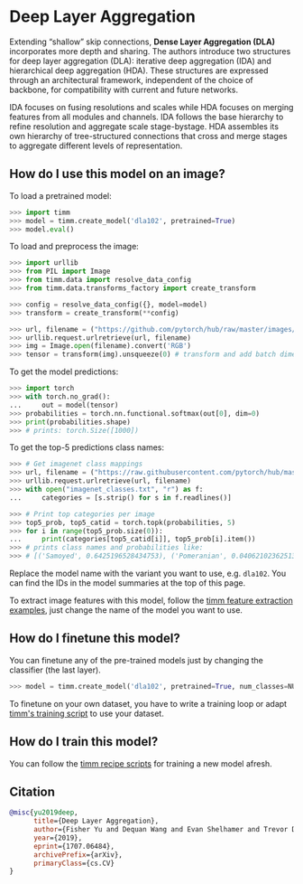 # Deep Layer Aggregation

Extending  “shallow” skip connections, **Dense Layer Aggregation (DLA)** incorporates more depth and sharing. The authors introduce two structures for deep layer aggregation (DLA): iterative deep aggregation (IDA) and hierarchical deep aggregation (HDA). These structures are expressed through an architectural framework, independent of the choice of backbone, for compatibility with current and future networks. 

IDA focuses on fusing resolutions and scales while HDA focuses on merging features from all modules and channels. IDA follows the base hierarchy to refine resolution and aggregate scale stage-bystage. HDA assembles its own hierarchy of tree-structured connections that cross and merge stages to aggregate different levels of representation. 

## How do I use this model on an image?

To load a pretrained model:

```py
>>> import timm
>>> model = timm.create_model('dla102', pretrained=True)
>>> model.eval()
```

To load and preprocess the image:

```py 
>>> import urllib
>>> from PIL import Image
>>> from timm.data import resolve_data_config
>>> from timm.data.transforms_factory import create_transform

>>> config = resolve_data_config({}, model=model)
>>> transform = create_transform(**config)

>>> url, filename = ("https://github.com/pytorch/hub/raw/master/images/dog.jpg", "dog.jpg")
>>> urllib.request.urlretrieve(url, filename)
>>> img = Image.open(filename).convert('RGB')
>>> tensor = transform(img).unsqueeze(0) # transform and add batch dimension
```

To get the model predictions:

```py
>>> import torch
>>> with torch.no_grad():
...     out = model(tensor)
>>> probabilities = torch.nn.functional.softmax(out[0], dim=0)
>>> print(probabilities.shape)
>>> # prints: torch.Size([1000])
```

To get the top-5 predictions class names:

```py
>>> # Get imagenet class mappings
>>> url, filename = ("https://raw.githubusercontent.com/pytorch/hub/master/imagenet_classes.txt", "imagenet_classes.txt")
>>> urllib.request.urlretrieve(url, filename) 
>>> with open("imagenet_classes.txt", "r") as f:
...     categories = [s.strip() for s in f.readlines()]

>>> # Print top categories per image
>>> top5_prob, top5_catid = torch.topk(probabilities, 5)
>>> for i in range(top5_prob.size(0)):
...     print(categories[top5_catid[i]], top5_prob[i].item())
>>> # prints class names and probabilities like:
>>> # [('Samoyed', 0.6425196528434753), ('Pomeranian', 0.04062102362513542), ('keeshond', 0.03186424449086189), ('white wolf', 0.01739676296710968), ('Eskimo dog', 0.011717947199940681)]
```

Replace the model name with the variant you want to use, e.g. `dla102`. You can find the IDs in the model summaries at the top of this page.

To extract image features with this model, follow the [timm feature extraction examples](../feature_extraction), just change the name of the model you want to use.

## How do I finetune this model?

You can finetune any of the pre-trained models just by changing the classifier (the last layer).

```py
>>> model = timm.create_model('dla102', pretrained=True, num_classes=NUM_FINETUNE_CLASSES)
```
To finetune on your own dataset, you have to write a training loop or adapt [timm's training
script](https://github.com/rwightman/pytorch-image-models/blob/master/train.py) to use your dataset.

## How do I train this model?

You can follow the [timm recipe scripts](../scripts) for training a new model afresh.

## Citation

```BibTeX
@misc{yu2019deep,
      title={Deep Layer Aggregation}, 
      author={Fisher Yu and Dequan Wang and Evan Shelhamer and Trevor Darrell},
      year={2019},
      eprint={1707.06484},
      archivePrefix={arXiv},
      primaryClass={cs.CV}
}
```

<!--
Type: model-index
Collections:
- Name: DLA
  Paper:
    Title: Deep Layer Aggregation
    URL: https://paperswithcode.com/paper/deep-layer-aggregation
Models:
- Name: dla102
  In Collection: DLA
  Metadata:
    FLOPs: 7192952808
    Parameters: 33270000
    File Size: 135290579
    Architecture:
    - 1x1 Convolution
    - Batch Normalization
    - Convolution
    - DLA Bottleneck Residual Block
    - DLA Residual Block
    - Global Average Pooling
    - Max Pooling
    - ReLU
    - Residual Block
    - Residual Connection
    - Softmax
    Tasks:
    - Image Classification
    Training Techniques:
    - SGD with Momentum
    - Weight Decay
    Training Data:
    - ImageNet
    Training Resources: 8x GPUs
    ID: dla102
    LR: 0.1
    Epochs: 120
    Layers: 102
    Crop Pct: '0.875'
    Momentum: 0.9
    Batch Size: 256
    Image Size: '224'
    Weight Decay: 0.0001
    Interpolation: bilinear
  Code: https://github.com/rwightman/pytorch-image-models/blob/d8e69206be253892b2956341fea09fdebfaae4e3/timm/models/dla.py#L410
  Weights: http://dl.yf.io/dla/models/imagenet/dla102-d94d9790.pth
  Results:
  - Task: Image Classification
    Dataset: ImageNet
    Metrics:
      Top 1 Accuracy: 78.03%
      Top 5 Accuracy: 93.95%
- Name: dla102x
  In Collection: DLA
  Metadata:
    FLOPs: 5886821352
    Parameters: 26310000
    File Size: 107552695
    Architecture:
    - 1x1 Convolution
    - Batch Normalization
    - Convolution
    - DLA Bottleneck Residual Block
    - DLA Residual Block
    - Global Average Pooling
    - Max Pooling
    - ReLU
    - Residual Block
    - Residual Connection
    - Softmax
    Tasks:
    - Image Classification
    Training Techniques:
    - SGD with Momentum
    - Weight Decay
    Training Data:
    - ImageNet
    Training Resources: 8x GPUs
    ID: dla102x
    LR: 0.1
    Epochs: 120
    Layers: 102
    Crop Pct: '0.875'
    Momentum: 0.9
    Batch Size: 256
    Image Size: '224'
    Weight Decay: 0.0001
    Interpolation: bilinear
  Code: https://github.com/rwightman/pytorch-image-models/blob/d8e69206be253892b2956341fea09fdebfaae4e3/timm/models/dla.py#L418
  Weights: http://dl.yf.io/dla/models/imagenet/dla102x-ad62be81.pth
  Results:
  - Task: Image Classification
    Dataset: ImageNet
    Metrics:
      Top 1 Accuracy: 78.51%
      Top 5 Accuracy: 94.23%
- Name: dla102x2
  In Collection: DLA
  Metadata:
    FLOPs: 9343847400
    Parameters: 41280000
    File Size: 167645295
    Architecture:
    - 1x1 Convolution
    - Batch Normalization
    - Convolution
    - DLA Bottleneck Residual Block
    - DLA Residual Block
    - Global Average Pooling
    - Max Pooling
    - ReLU
    - Residual Block
    - Residual Connection
    - Softmax
    Tasks:
    - Image Classification
    Training Techniques:
    - SGD with Momentum
    - Weight Decay
    Training Data:
    - ImageNet
    Training Resources: 8x GPUs
    ID: dla102x2
    LR: 0.1
    Epochs: 120
    Layers: 102
    Crop Pct: '0.875'
    Momentum: 0.9
    Batch Size: 256
    Image Size: '224'
    Weight Decay: 0.0001
    Interpolation: bilinear
  Code: https://github.com/rwightman/pytorch-image-models/blob/d8e69206be253892b2956341fea09fdebfaae4e3/timm/models/dla.py#L426
  Weights: http://dl.yf.io/dla/models/imagenet/dla102x2-262837b6.pth
  Results:
  - Task: Image Classification
    Dataset: ImageNet
    Metrics:
      Top 1 Accuracy: 79.44%
      Top 5 Accuracy: 94.65%
- Name: dla169
  In Collection: DLA
  Metadata:
    FLOPs: 11598004200
    Parameters: 53390000
    File Size: 216547113
    Architecture:
    - 1x1 Convolution
    - Batch Normalization
    - Convolution
    - DLA Bottleneck Residual Block
    - DLA Residual Block
    - Global Average Pooling
    - Max Pooling
    - ReLU
    - Residual Block
    - Residual Connection
    - Softmax
    Tasks:
    - Image Classification
    Training Techniques:
    - SGD with Momentum
    - Weight Decay
    Training Data:
    - ImageNet
    Training Resources: 8x GPUs
    ID: dla169
    LR: 0.1
    Epochs: 120
    Layers: 169
    Crop Pct: '0.875'
    Momentum: 0.9
    Batch Size: 256
    Image Size: '224'
    Weight Decay: 0.0001
    Interpolation: bilinear
  Code: https://github.com/rwightman/pytorch-image-models/blob/d8e69206be253892b2956341fea09fdebfaae4e3/timm/models/dla.py#L434
  Weights: http://dl.yf.io/dla/models/imagenet/dla169-0914e092.pth
  Results:
  - Task: Image Classification
    Dataset: ImageNet
    Metrics:
      Top 1 Accuracy: 78.69%
      Top 5 Accuracy: 94.33%
- Name: dla34
  In Collection: DLA
  Metadata:
    FLOPs: 3070105576
    Parameters: 15740000
    File Size: 63228658
    Architecture:
    - 1x1 Convolution
    - Batch Normalization
    - Convolution
    - DLA Bottleneck Residual Block
    - DLA Residual Block
    - Global Average Pooling
    - Max Pooling
    - ReLU
    - Residual Block
    - Residual Connection
    - Softmax
    Tasks:
    - Image Classification
    Training Techniques:
    - SGD with Momentum
    - Weight Decay
    Training Data:
    - ImageNet
    ID: dla34
    LR: 0.1
    Epochs: 120
    Layers: 32
    Crop Pct: '0.875'
    Momentum: 0.9
    Batch Size: 256
    Image Size: '224'
    Weight Decay: 0.0001
    Interpolation: bilinear
  Code: https://github.com/rwightman/pytorch-image-models/blob/d8e69206be253892b2956341fea09fdebfaae4e3/timm/models/dla.py#L362
  Weights: http://dl.yf.io/dla/models/imagenet/dla34-ba72cf86.pth
  Results:
  - Task: Image Classification
    Dataset: ImageNet
    Metrics:
      Top 1 Accuracy: 74.62%
      Top 5 Accuracy: 92.06%
- Name: dla46_c
  In Collection: DLA
  Metadata:
    FLOPs: 583277288
    Parameters: 1300000
    File Size: 5307963
    Architecture:
    - 1x1 Convolution
    - Batch Normalization
    - Convolution
    - DLA Bottleneck Residual Block
    - DLA Residual Block
    - Global Average Pooling
    - Max Pooling
    - ReLU
    - Residual Block
    - Residual Connection
    - Softmax
    Tasks:
    - Image Classification
    Training Techniques:
    - SGD with Momentum
    - Weight Decay
    Training Data:
    - ImageNet
    ID: dla46_c
    LR: 0.1
    Epochs: 120
    Layers: 46
    Crop Pct: '0.875'
    Momentum: 0.9
    Batch Size: 256
    Image Size: '224'
    Weight Decay: 0.0001
    Interpolation: bilinear
  Code: https://github.com/rwightman/pytorch-image-models/blob/d8e69206be253892b2956341fea09fdebfaae4e3/timm/models/dla.py#L369
  Weights: http://dl.yf.io/dla/models/imagenet/dla46_c-2bfd52c3.pth
  Results:
  - Task: Image Classification
    Dataset: ImageNet
    Metrics:
      Top 1 Accuracy: 64.87%
      Top 5 Accuracy: 86.29%
- Name: dla46x_c
  In Collection: DLA
  Metadata:
    FLOPs: 544052200
    Parameters: 1070000
    File Size: 4387641
    Architecture:
    - 1x1 Convolution
    - Batch Normalization
    - Convolution
    - DLA Bottleneck Residual Block
    - DLA Residual Block
    - Global Average Pooling
    - Max Pooling
    - ReLU
    - Residual Block
    - Residual Connection
    - Softmax
    Tasks:
    - Image Classification
    Training Techniques:
    - SGD with Momentum
    - Weight Decay
    Training Data:
    - ImageNet
    ID: dla46x_c
    LR: 0.1
    Epochs: 120
    Layers: 46
    Crop Pct: '0.875'
    Momentum: 0.9
    Batch Size: 256
    Image Size: '224'
    Weight Decay: 0.0001
    Interpolation: bilinear
  Code: https://github.com/rwightman/pytorch-image-models/blob/d8e69206be253892b2956341fea09fdebfaae4e3/timm/models/dla.py#L378
  Weights: http://dl.yf.io/dla/models/imagenet/dla46x_c-d761bae7.pth
  Results:
  - Task: Image Classification
    Dataset: ImageNet
    Metrics:
      Top 1 Accuracy: 65.98%
      Top 5 Accuracy: 86.99%
- Name: dla60
  In Collection: DLA
  Metadata:
    FLOPs: 4256251880
    Parameters: 22040000
    File Size: 89560235
    Architecture:
    - 1x1 Convolution
    - Batch Normalization
    - Convolution
    - DLA Bottleneck Residual Block
    - DLA Residual Block
    - Global Average Pooling
    - Max Pooling
    - ReLU
    - Residual Block
    - Residual Connection
    - Softmax
    Tasks:
    - Image Classification
    Training Techniques:
    - SGD with Momentum
    - Weight Decay
    Training Data:
    - ImageNet
    ID: dla60
    LR: 0.1
    Epochs: 120
    Layers: 60
    Dropout: 0.2
    Crop Pct: '0.875'
    Momentum: 0.9
    Batch Size: 256
    Image Size: '224'
    Weight Decay: 0.0001
    Interpolation: bilinear
  Code: https://github.com/rwightman/pytorch-image-models/blob/d8e69206be253892b2956341fea09fdebfaae4e3/timm/models/dla.py#L394
  Weights: http://dl.yf.io/dla/models/imagenet/dla60-24839fc4.pth
  Results:
  - Task: Image Classification
    Dataset: ImageNet
    Metrics:
      Top 1 Accuracy: 77.04%
      Top 5 Accuracy: 93.32%
- Name: dla60_res2net
  In Collection: DLA
  Metadata:
    FLOPs: 4147578504
    Parameters: 20850000
    File Size: 84886593
    Architecture:
    - 1x1 Convolution
    - Batch Normalization
    - Convolution
    - DLA Bottleneck Residual Block
    - DLA Residual Block
    - Global Average Pooling
    - Max Pooling
    - ReLU
    - Residual Block
    - Residual Connection
    - Softmax
    Tasks:
    - Image Classification
    Training Techniques:
    - SGD with Momentum
    - Weight Decay
    Training Data:
    - ImageNet
    ID: dla60_res2net
    Layers: 60
    Crop Pct: '0.875'
    Image Size: '224'
    Interpolation: bilinear
  Code: https://github.com/rwightman/pytorch-image-models/blob/d8e69206be253892b2956341fea09fdebfaae4e3/timm/models/dla.py#L346
  Weights: https://github.com/rwightman/pytorch-image-models/releases/download/v0.1-res2net/res2net_dla60_4s-d88db7f9.pth
  Results:
  - Task: Image Classification
    Dataset: ImageNet
    Metrics:
      Top 1 Accuracy: 78.46%
      Top 5 Accuracy: 94.21%
- Name: dla60_res2next
  In Collection: DLA
  Metadata:
    FLOPs: 3485335272
    Parameters: 17030000
    File Size: 69639245
    Architecture:
    - 1x1 Convolution
    - Batch Normalization
    - Convolution
    - DLA Bottleneck Residual Block
    - DLA Residual Block
    - Global Average Pooling
    - Max Pooling
    - ReLU
    - Residual Block
    - Residual Connection
    - Softmax
    Tasks:
    - Image Classification
    Training Techniques:
    - SGD with Momentum
    - Weight Decay
    Training Data:
    - ImageNet
    ID: dla60_res2next
    Layers: 60
    Crop Pct: '0.875'
    Image Size: '224'
    Interpolation: bilinear
  Code: https://github.com/rwightman/pytorch-image-models/blob/d8e69206be253892b2956341fea09fdebfaae4e3/timm/models/dla.py#L354
  Weights: https://github.com/rwightman/pytorch-image-models/releases/download/v0.1-res2net/res2next_dla60_4s-d327927b.pth
  Results:
  - Task: Image Classification
    Dataset: ImageNet
    Metrics:
      Top 1 Accuracy: 78.44%
      Top 5 Accuracy: 94.16%
- Name: dla60x
  In Collection: DLA
  Metadata:
    FLOPs: 3544204264
    Parameters: 17350000
    File Size: 70883139
    Architecture:
    - 1x1 Convolution
    - Batch Normalization
    - Convolution
    - DLA Bottleneck Residual Block
    - DLA Residual Block
    - Global Average Pooling
    - Max Pooling
    - ReLU
    - Residual Block
    - Residual Connection
    - Softmax
    Tasks:
    - Image Classification
    Training Techniques:
    - SGD with Momentum
    - Weight Decay
    Training Data:
    - ImageNet
    ID: dla60x
    LR: 0.1
    Epochs: 120
    Layers: 60
    Crop Pct: '0.875'
    Momentum: 0.9
    Batch Size: 256
    Image Size: '224'
    Weight Decay: 0.0001
    Interpolation: bilinear
  Code: https://github.com/rwightman/pytorch-image-models/blob/d8e69206be253892b2956341fea09fdebfaae4e3/timm/models/dla.py#L402
  Weights: http://dl.yf.io/dla/models/imagenet/dla60x-d15cacda.pth
  Results:
  - Task: Image Classification
    Dataset: ImageNet
    Metrics:
      Top 1 Accuracy: 78.25%
      Top 5 Accuracy: 94.02%
- Name: dla60x_c
  In Collection: DLA
  Metadata:
    FLOPs: 593325032
    Parameters: 1320000
    File Size: 5454396
    Architecture:
    - 1x1 Convolution
    - Batch Normalization
    - Convolution
    - DLA Bottleneck Residual Block
    - DLA Residual Block
    - Global Average Pooling
    - Max Pooling
    - ReLU
    - Residual Block
    - Residual Connection
    - Softmax
    Tasks:
    - Image Classification
    Training Techniques:
    - SGD with Momentum
    - Weight Decay
    Training Data:
    - ImageNet
    ID: dla60x_c
    LR: 0.1
    Epochs: 120
    Layers: 60
    Crop Pct: '0.875'
    Momentum: 0.9
    Batch Size: 256
    Image Size: '224'
    Weight Decay: 0.0001
    Interpolation: bilinear
  Code: https://github.com/rwightman/pytorch-image-models/blob/d8e69206be253892b2956341fea09fdebfaae4e3/timm/models/dla.py#L386
  Weights: http://dl.yf.io/dla/models/imagenet/dla60x_c-b870c45c.pth
  Results:
  - Task: Image Classification
    Dataset: ImageNet
    Metrics:
      Top 1 Accuracy: 67.91%
      Top 5 Accuracy: 88.42%
-->